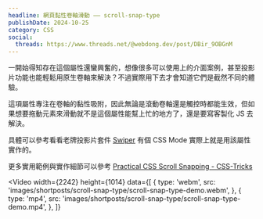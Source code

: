 ```yaml
---
headline: 網頁黏性卷軸滑動 —— scroll-snap-type
publishDate: 2024-10-25
category: CSS
social:
  threads: https://www.threads.net/@webdong.dev/post/DBir_9OBGnM
---
```



一開始得知存在這個屬性還蠻興奮的，想像很多可以使用上的介面案例，甚至投影片功能也能輕鬆用原生卷軸來解決？不過實際用下去才會知道它們是截然不同的體驗。

這項屬性專注在卷軸的黏性吸附，因此無論是滾動卷軸還是觸控時都能生效，但如果想要拖動元素來滑動就不是這個屬性能幫上忙的地方了，還是要寫客製化 JS 去解決。

具體可以參考看看老牌投影片套件 [Swiper](https://swiperjs.com/demos#css-mode) 有個 CSS Mode 實際上就是用該屬性實作的。

更多實用範例與實作細節可以參考 [Practical CSS Scroll Snapping - CSS-Tricks](https://css-tricks.com/practical-css-scroll-snapping/)

<Video
  width={2242}
  height={1014}
  data={[
    {
      type: 'webm',
      src: 'images/shortposts/scroll-snap-type/scroll-snap-type-demo.webm',
    },
    {
      type: 'mp4',
      src: 'images/shortposts/scroll-snap-type/scroll-snap-type-demo.mp4',
    },
  ]}
></Video>

